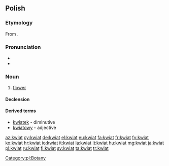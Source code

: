 ==Polish==

===Etymology===
From {{etyl|sla-pro|pl}} {{recons|květъ|lang=sla-pro}}.

===Pronunciation===
* {{IPA|[kfʲjat̪]|lang=pl}}
* {{audio|Pl-kwiat.ogg|audio}}

===Noun===
{{head|pl|noun|g=m}}

# [[flower]]

====Declension====
{{pl-decl-noun
|kwiat|kwiaty
|kwiatu|kwiatów
|kwiatowi/kwiatu|kwiatom
|kwiat|kwiaty
|kwiatem|kwiatami
|kwiecie|kwiatach
|kwiecie|kwiaty
}}

====Derived terms====
* [[kwiatek]] - diminutive
* [[kwiatowy]] - adjective

[[Category:pl:Botany]]

[[az:kwiat]]
[[cy:kwiat]]
[[de:kwiat]]
[[el:kwiat]]
[[eu:kwiat]]
[[fa:kwiat]]
[[fr:kwiat]]
[[fy:kwiat]]
[[ko:kwiat]]
[[hr:kwiat]]
[[io:kwiat]]
[[it:kwiat]]
[[la:kwiat]]
[[lt:kwiat]]
[[hu:kwiat]]
[[mg:kwiat]]
[[ja:kwiat]]
[[pl:kwiat]]
[[ru:kwiat]]
[[fi:kwiat]]
[[sv:kwiat]]
[[ta:kwiat]]
[[tr:kwiat]]